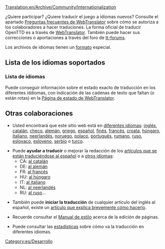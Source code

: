 [[Translation:en/Archive/Community/Internationalization]]


¿Quiere participar? ¿Quiere traducir el juego a idiomas nuevos? Consulte el apartado [http://translator.openttd.org/en/faq Preguntas frecuentes de WebTranslator] sobre cómo se autoriza a los colaboradores a hacer traduciones. La forma oficial de traducir OpenTTD es a través de [[es/WebTranslator|WebTranslator]]. También puede hacer sus correcciones o aportaciones a través del foro de [http://www.tt-forums.net/viewtopic.php?p=850369#p850369 tt-forums].

Los archivos de idiomas tienen un [[es/Formato de los archivos de idiomas|formato]] especial.

=='''Lista de los idiomas soportados'''==

==='''Lista de idiomas'''===
Puede conseguir información sobre el estado exacto de traducción en los diferentes iddiomas, con indicación de las cadenas de texto que faltan (o están rotas) en la [http://translator.openttd.org/status Página de estado de WebTranslator].

=='''Otras colaboraciones'''==
*Usted encontrará que este sitio web está en [[:Category:en/Articles in other languages|diferentes idiomas]]: [[en/Main Page|inglés]], [[ca/Main Page|catalán]], [[cs/Main Page|checo]], [[de/Main Page|alemán]], [[el/Main Page|griego]], [[es/Main Page|español]], [[fi/Main Page|finés]], [[fr/Main Page|francés]], [[hr/Main Page|croata]], [[hu/Main Page|húngaro]], [[it/Main Page|italiano]], [[nl/Main Page|neerlandés]], [[no/Main Page|noruego]], [[pl/Main Page|polaco]], [[pt/Main Page|portugués]], [[ro/Main Page|rumano]], [[ru/Main Page|ruso]], [[sk/Main Page|eslovaco]], [[sl/Main Page|esloveno]], [[sr/Main Page|serbio]] o [[tr/Main Page|turco]].

*Puede '''ayudar a traducir''' o mejorar la redacción de los [[:Category:es/Manual/Base Set/Artículos que se están traduciendo al español|artículos que se están traduciéndose al español]] o a [[en/Articles are being translated into other languages|otros idiomas]]:
**CA: [[:Category:ca/Manual/Base Set/Articles traduint-se al català|al catalán]]
**DE: [[:Category:de/Manual/Base Set/Artikel, welche in die deutsche Sprache übersetzt werden|al alemán]]
**FR: [[:Category:fr/Manual/Base Set/Cargos/À traduire en français|al francés]]
**HU: [[:Category:hu/Manual/Base Set/Cargos/Fordításban|al húngaro]]
**IT: [[:Category:it/Manual/Base Set/Cargos/Articoli in fase di traduzione|al italiano]]
**NL: [[:Category:nl/Manual/Base Set/Cargos/Artikelen die worden vertaald|al neerlandés]]
**RU: [[:Category:ru/Manual/Base Set/Road Vehicles/Статьи, которые в настоящее время переводятся на русский язык|al ruso]]...

*También puede '''iniciar la traducción''' de cualquier artículo del inglés al español, existe un [[es/Traducir artículos al español|artículo que explica brevemente cómo hacerlo]].

*Recuerde consultar el [[es/Wiki/Manual de Estilo|Manual de estilo]] acerca de la edición de páginas.

*Puede consultar las [[:Category:en/Other languages|estadísticas]] sobre cómo va la traducción en diferentes idiomas.

[[Category:es/Desarrollo]]